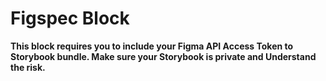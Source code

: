 
<Meta title="Internal/Blocks/Figspec" />

# Figspec Block

**This block requires you to include your Figma API Access Token to Storybook bundle.
Make sure your Storybook is private and Understand the risk.**

<ArgTypes of={Figspec} />
